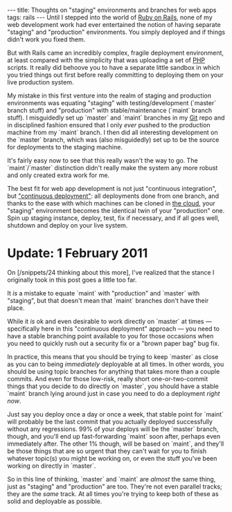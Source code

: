 ---
title: Thoughts on "staging" environments and branches for web apps
tags: rails
---
Until I stepped into the world of [[Ruby on Rails]], none of my web development work had ever entertained the notion of having separate "staging" and "production" environments. You simply deployed and if things didn't work you fixed them.

But with Rails came an incredibly complex, fragile deployment environment, at least compared with the simplicity that was uploading a set of [[PHP]] scripts. It really did behoove you to have a separate little sandbox in which you tried things out first before really committing to deploying them on your live production system.

My mistake in this first venture into the realm of staging and production environments was equating "staging" with testing/development (`master` branch stuff) and "production" with stable/maintenance (`maint` branch stuff). I misguidedly set up `master` and `maint` branches in my [[Git]] repo and in disciplined fashion ensured that I only ''ever'' pushed to the production machine from my `maint` branch. I then did all interesting development on the `master` branch, which was (also misguidedly) set up to be the source for deployments to the staging machine.

It's fairly easy now to see that this really wasn't the way to go. The `maint`/`master` distinction didn't really make the system any more robust and only created extra work for me.

The best fit for web app development is not just "continuous integration", but [http://www.google.es/search?client=safari&rls=en&q=%22continuous+deployment%22 "continuous deployment"]: all deployments done from one branch, and thanks to the ease with which machines can be cloned in [[the cloud]], your "staging" environment becomes the identical twin of your "production" one. Spin up staging instance, deploy, test, fix if necessary, and if all goes well, shutdown and deploy on your live system.

= Update: 1 February 2011 =

On [/snippets/24 thinking about this more], I've realized that the stance I originally took in this post goes a little too far.

It ''is'' a mistake to equate `maint` with "production" and `master` with "staging", but that doesn't mean that `maint` branches don't have their place.

While it ''is'' ok and even desirable to work directly on `master` at times &mdash; specifically here in this "continuous deployment" approach &mdash; you need to have a stable branching point available to you for those occasions when you need to quickly rush out a security fix or a "brown paper bag" bug fix.

In practice, this means that you should be trying to keep `master` as close as you can to being ''immediately'' deployable at all times. In other words, you should be using topic branches for anything that takes more than a couple commits. And even for those low-risk, really short one-or-two-commit things that you decide to do directly on `master`, you should have a stable `maint` branch lying around just in case you need to do a deployment ''right now''.

Just say you deploy once a day or once a week, that stable point for `maint` will probably be the last commit that you actually deployed successfully without any regressions. 99% of your deploys will be the `master` branch, though, and you'll end up fast-forwarding `maint` soon after, perhaps even immediately after. The other 1% though, will be based on `maint`, and they'll be those things that are so urgent that they can't wait for you to finish whatever topic(s) you might be working on, or even the stuff you've been working on directly in `master`.

So in this line of thinking, `master` and `maint` are ''almost'' the same thing, just as "staging" and "production" are too. They're not even parallel tracks; they are the ''same'' track. At all times you're trying to keep both of these as solid and deployable as possible.
